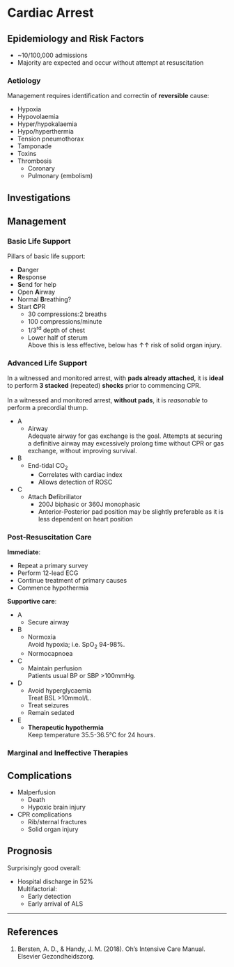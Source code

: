 # Cardiac Arrest

## Epidemiology and Risk Factors

* ~10/100,000 admissions
* Majority are expected and occur without attempt at resuscitation


### Aetiology

Management requires identification and correctin of **reversible** cause:

* Hypoxia
* Hypovolaemia
* Hyper/hypokalaemia\
* Hypo/hyperthermia
* Tension pneumothorax
* Tamponade
* Toxins
* Thrombosis
	* Coronary
	* Pulmonary (embolism)

## Investigations

## Management

### Basic Life Support

Pillars of basic life support:

* **D**anger
* **R**esponse
* **S**end for help
* Open **A**irway
* Normal **B**reathing?\
* Start **C**PR
	* 30 compressions:2 breaths
	* 100 compressions/minute
	* 1/3^rd^ depth of chest
	* Lower half of sterum\
	Above this is less effective, below has ↑↑ risk of solid organ injury.

### Advanced Life Support

:::column-margin
In a witnessed and monitored arrest, with **pads already attached**, it is **ideal** to perform **3 stacked** (repeated) **shocks** prior to commencing CPR.\
\
In a witnessed and monitored arrest, **without pads**, it is *reasonable* to perform a precordial thump.
:::


* A
	* Airway\
	Adequate airway for gas exchange is the goal. Attempts at securing a definitive airway may excessively prolong time without CPR or gas exchange, without improving survival.
* B
	* End-tidal CO~2~
		* Correlates with cardiac index
		* Allows detection of ROSC
* C
	* Attach **D**efibrillator
		* 200J biphasic or 360J monophasic
		* Anterior-Posterior pad position may be slightly preferable as it is less dependent on heart position



### Post-Resuscitation Care

**Immediate**:

* Repeat a primary survey
* Perform 12-lead ECG
* Continue treatment of primary causes
* Commence hypothermia

**Supportive care**:

* A
	* Secure airway
* B
	* Normoxia\
	Avoid hypoxia; i.e. SpO~2~ 94-98%.
	* Normocapnoea
* C
	* Maintain perfusion\
	Patients usual BP or SBP >100mmHg.
* D
	* Avoid hyperglycaemia\
	Treat BSL >10mmol/L.
	* Treat seizures
	* Remain sedated
* E
	* **Therapeutic hypothermia**\
	Keep temperature 35.5-36.5°C for 24 hours.

### Marginal and Ineffective Therapies

## Complications

* Malperfusion
	* Death
	* Hypoxic brain injury
* CPR complications
	* Rib/sternal fractures
	* Solid organ injury

## Prognosis

Surprisingly good overall:

* Hospital discharge in 52%\
Multifactorial:
	* Early detection
	* Early arrival of ALS


---

## References

1. Bersten, A. D., & Handy, J. M. (2018). Oh’s Intensive Care Manual. Elsevier Gezondheidszorg.
